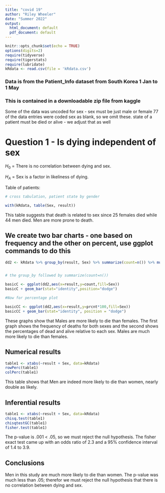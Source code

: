 ```yaml
---
title: "covid 19"
author: "Riley Wheeler"
date: "Summer 2022"
output:
  html_document: default
  pdf_document: default
---
```


```r
knitr::opts_chunk$set(echo = TRUE)
options(digits=2)
require(tidyverse)
require(tigerstats)
require(lubridate)
kRdata <- read.csv(file = 'kRdata.csv')
```


### Data is from the Patient_Info dataset from South Korea 1 Jan to 1 May 


### This is contained in a downloadable zip file from kaggle

Some of the data was uncoded for sex - sex must be just male or female
77 of the data entries were coded sex  as blank, so we omit these.
state of a patient must be died or alive - we adjust that as well   
  
# Question 1 - Is dying independent of sex

$H_0$ = There is no correlation between dying and sex.

$H_A$ = Sex is a factor in likeliness of dying. 

Table of patients:
```r

# cross tabulation, patient state by gender

with(kRdata, table(Sex, result))

```

This table suggests that death is related to sex since 25 females died while 44 men died. Men are more prone to death.

## We create two bar charts - one based on frequency and the other on percent, use ggplot commands to do this

```r
dd2 <- kRdata %>% group_by(result, Sex) %>% summarize(count=n()) %>% mutate(prcnt=count/sum(count))


# the group_by followed by summarize(count=n())

basicC <- ggplot(dd2,aes(x=result,y=count,fill=Sex))
basicC + geom_bar(stat="identity",position="dodge")

#Now for percentage plot

basicCC <- ggplot(dd2,aes(x=result,y=prcnt*100,fill=Sex)) 
basicCC + geom_bar(stat="identity", position = "dodge")
```
  
These graphs show that Males are more likely to die than females. The first graph shows the frequency of deaths for both sexes and the second shows the percentages of dead and alive relative to each sex. Males are much more likely to die than females.
  
## Numerical results

```r
table1 <- xtabs(~result + Sex, data=kRdata)
rowPerc(table1)
colPerc(table1)
```

This table shows that Men are indeed more likely to die than women, nearly double as likely.

## Inferential results 

```r
table1 <- xtabs(~result + Sex, data=kRdata)
chisq.test(table1)
chisqtestGC(table1)
fisher.test(table1)
```

The p-value is .001 < .05, so we must reject the null hypothesis. The fisher exact test came up with an odds ratio of 2.3 and a 95% confidence interval of 1.4 to 3.9.

## Conclusions

Men in this study are much more likely to die than women. The p-value was much less than .05; therefor we must reject the null hypothesis that there is no correlation between dying and sex.
